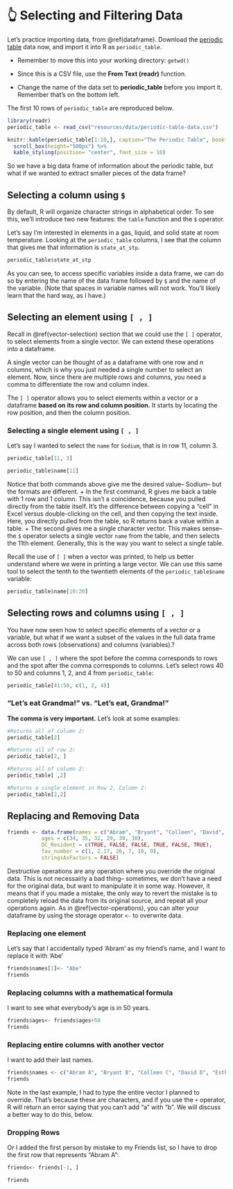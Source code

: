 # 👆 Selecting and Filtering Data

::: rmdtip
Let's practice importing data, from \@ref(dataframe). Download the [periodic table](https://downgit.github.io/#/home?url=https://github.com/kaisamng/RGuides/blob/main/resources/data/periodic-table-data.csv){target="_blank"} data now, and import it into R as `periodic_table`.

-   Remember to move this into your working directory: `getwd()`

-   Since this is a CSV file, use the **From Text (readr)** function.

-   Change the name of the data set to **periodic_table** before you import it. Remember that's on the bottom left.

:::

The first 10 rows of `periodic_table` are reproduced below.

```r
library(readr)
periodic_table <- read_csv("resources/data/periodic-table-data.csv")
```

```r
knitr::kable(periodic_table[1:10,], caption="The Periodic Table", booktabs=TRUE) %>%
  scroll_box(height="500px") %>%
  kable_styling(position= "center", font_size = 10)
```

So we have a big data frame of information about the periodic table, but what if we wanted to extract smaller pieces of the data frame?


## Selecting a column using `$`

By default, R will organize character strings in alphabetical order. To see this, we'll introduce two new features: the `table` function and the `$` operator.

Let's say I'm interested in elements in a gas, liquid, and solid state at room temperature. Looking at the `periodic_table` columns, I see that the column that gives me that information is `state_at_stp`.

```r
periodic_table$state_at_stp

```

As you can see, to access specific variables inside a data frame, we can do so by entering the name of the data frame followed by `$` and the name of the variable. (Note that spaces in variable names will not work. You'll likely learn that the hard way, as I have.)

## Selecting an element using `[ , ]` 

Recall in \@ref(vector-selection) section that we could use the `[ ]` operator, to select elements from a single vector. We can extend these operations into a dataframe.

A single vector can be thought of as a dataframe with one row and $n$ columns, which is why you just needed a single number to select an element. Now, since there are multiple rows and columns, you need a comma to differentiate the row and column index.

The `[ ]` operator allows you to select elements within a vector or a dataframe **based on its row and column position.** It starts by locating the row position, and then the column position.

### Selecting a single element using `[ , ]`

Let's say I wanted to select the `name` for `Sodium`, that is in row 11, column 3.

```r
periodic_table[11, 3]

periodic_table$name[11]
```

Notice that both commands above give me the desired value-- Sodium-- but the formats are different. + In the first command, R gives me back a table with 1 row and 1 column. This isn't a coincidence, because you pulled directly from the table itself. It's the difference between copying a "cell" in Excel versus double-clicking on the cell, and then copying the text inside. Here, you directly pulled from the table, so R returns back a value within a table. + The second gives me a single character vector. This makes sense-- the `$` operator selects a single vector `name` from the table, and then selects the 11th element. Generally, this is the way you want to select a single table.

Recall the use of `[ ]` when a vector was printed, to help us better understand where we were in printing a large vector. We can use this same tool to select the tenth to the twentieth elements of the `periodic_table$name` variable:

```r
periodic_table$name[10:20]
```

## Selecting rows and columns using `[ , ]`

You have now seen how to select specific elements of a vector or a variable, but what if we want a subset of the values in the full data frame across both rows (observations) and columns (variables).?

We can use `[ , ]` where the spot before the comma corresponds to rows and the spot after the comma corresponds to columns. Let's select rows 40 to 50 and columns 1, 2, and 4 from `periodic_table`:

```r
periodic_table[41:50, c(1, 2, 4)]
```

### "Let's eat Grandma!" vs. "Let's eat, Grandma!"

::: rmdwarning
**The comma is very important.** Let's look at some examples:
:::

```r
#Returns all of column 2:
periodic_table[2]

#Returns all of row 2:
periodic_table[2, ]

#Returns all of column 2:
periodic_table[ ,2]

#Returns a single element in Row 2, Column 2:
periodic_table[2,2]
```



## Replacing and Removing Data
```r
friends <- data.frame(names = c("Abram", "Bryant", "Colleen", "David", "Esther", "Jeremiah"),
           ages = c(34, 35, 32, 29, 30, 30),
           DC_Resident = c(TRUE, FALSE, FALSE, TRUE, FALSE, TRUE),
           fav_number = c(1, 2.17, 26, 7, 10, 9),
           stringsAsFactors = FALSE)
```
Destructive operations are any operation where you override the original data. This is not necessairly a bad thing-- sometimes, we don't have a need for the original data, but want to manipulate it in some way. However, it means that if you made a mistake, the only way to revert the mistake is to completely reload the data from its original source, and repeat all your operations again. As in \@ref(vector-operations), you can alter your dataframe by using the storage operator `<-` to overwrite data.

### Replacing one element 

Let's say that I accidentally typed 'Abram' as my friend's name, and I want to replace it with 'Abe'

```r
friends$names[1]<- "Abe"
friends
```

### Replacing columns with a mathematical formula

I want to see what everybody's age is in 50 years.

```r
friends$ages<- friends$ages+50
friends
```

### Replacing entire columns with another vector

I want to add their last names.

```r
friends$names <- c("Abram A", "Bryant B", "Colleen C", "David D", "Esther E", "Jeremiah J")
friends
```

Note in the last example, I had to type the entire vector I planned to override. That's because these are characters, and if you use the `+` operator, R will return an error saying that you can't add "a" with "b". We will discuss a better way to do this, below.

### Dropping Rows

Or I added the first person by mistake to my Friends list, so I have to drop the first row that represents "Abram A":

```r
friends<- friends[-1, ]

friends
```



```{=html}
<script>
  iFrameResize({}, ".interactive");
</script>
```

